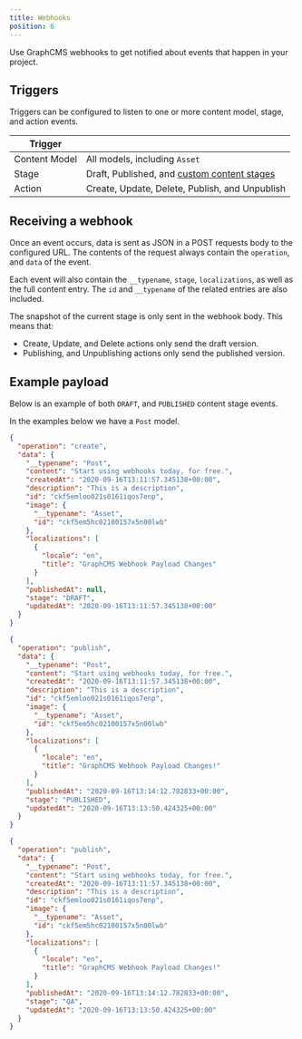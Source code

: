 ```yaml
---
title: Webhooks
position: 6
---
```


Use GraphCMS webhooks to get notified about events that happen in your project.

## Triggers

Triggers can be configured to listen to one or more content model, stage, and action events.

| Trigger       |                                                                            |
| ------------- | -------------------------------------------------------------------------- |
| Content Model | All models, including `Asset`                                              |
| Stage         | Draft, Published, and [custom content stages](/content-api/content-stages) |
| Action        | Create, Update, Delete, Publish, and Unpublish                             |

## Receiving a webhook

Once an event occurs, data is sent as JSON in a POST requests body to the configured URL. The contents of the request always contain the `operation`, and `data` of the event.

Each event will also contain the `__typename`, `stage`, `localizations`, as well as the full content entry. The `id` and `__typename` of the related entries are also included.

The snapshot of the current stage is only sent in the webhook body. This means that:

- Create, Update, and Delete actions only send the draft version.
- Publishing, and Unpublishing actions only send the published version.

## Example payload

Below is an example of both `DRAFT`, and `PUBLISHED` content stage events.

In the examples below we have a `Post` model.

<code-group>
  <code-block label="Draft" active>


```json
{
  "operation": "create",
  "data": {
    "__typename": "Post",
    "content": "Start using webhooks today, for free.",
    "createdAt": "2020-09-16T13:11:57.345138+00:00",
    "description": "This is a description",
    "id": "ckf5emloo021s0161iqos7enp",
    "image": {
      "__typename": "Asset",
      "id": "ckf5em5hc02100157x5n00lwb"
    },
    "localizations": [
      {
        "locale": "en",
        "title": "GraphCMS Webhook Payload Changes"
      }
    ],
    "publishedAt": null,
    "stage": "DRAFT",
    "updatedAt": "2020-09-16T13:11:57.345138+00:00"
  }
}
```

  </code-block>
  <code-block label="Published">


```json
{
  "operation": "publish",
  "data": {
    "__typename": "Post",
    "content": "Start using webhooks today, for free.",
    "createdAt": "2020-09-16T13:11:57.345138+00:00",
    "description": "This is a description",
    "id": "ckf5emloo021s0161iqos7enp",
    "image": {
      "__typename": "Asset",
      "id": "ckf5em5hc02100157x5n00lwb"
    },
    "localizations": [
      {
        "locale": "en",
        "title": "GraphCMS Webhook Payload Changes!"
      }
    ],
    "publishedAt": "2020-09-16T13:14:12.782833+00:00",
    "stage": "PUBLISHED",
    "updatedAt": "2020-09-16T13:13:50.424325+00:00"
  }
}
```

  </code-block>
  <code-block label="Custom Stage (QA)">


```json
{
  "operation": "publish",
  "data": {
    "__typename": "Post",
    "content": "Start using webhooks today, for free.",
    "createdAt": "2020-09-16T13:11:57.345138+00:00",
    "description": "This is a description",
    "id": "ckf5emloo021s0161iqos7enp",
    "image": {
      "__typename": "Asset",
      "id": "ckf5em5hc02100157x5n00lwb"
    },
    "localizations": [
      {
        "locale": "en",
        "title": "GraphCMS Webhook Payload Changes!"
      }
    ],
    "publishedAt": "2020-09-16T13:14:12.782833+00:00",
    "stage": "QA",
    "updatedAt": "2020-09-16T13:13:50.424325+00:00"
  }
}
```

  </code-block>
</code-group>

